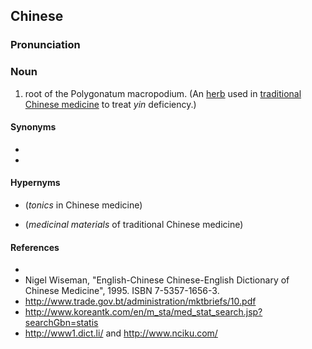 ==Chinese==
{{zh-forms}}

===Pronunciation===
{{zh-pron
|m=hǎizhú
|cat=n
}}

===Noun===
{{zh-noun}}

# root of the Polygonatum macropodium. (An [[herb]] used in [[traditional Chinese medicine]] to treat ''yin'' deficiency.)

====Synonyms====
* {{l|zh|海玉竹}}
* {{l|zh|甜玉竹}}

====Hypernyms====
* {{l|zh|补益药}} (''tonics'' in Chinese medicine)
* {{l|zh|药材}} (''medicinal materials'' of traditional Chinese medicine)

====References====
* {{pedialite|海竹|lang=zh}}
* Nigel Wiseman, "English-Chinese Chinese-English Dictionary of Chinese Medicine", 1995. ISBN 7-5357-1656-3.
* http://www.trade.gov.bt/administration/mktbriefs/10.pdf
* http://www.koreantk.com/en/m_sta/med_stat_search.jsp?searchGbn=statis
* http://www1.dict.li/ and http://www.nciku.com/